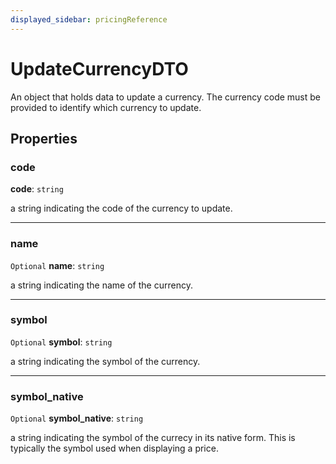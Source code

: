 ```yaml
---
displayed_sidebar: pricingReference
---
```


# UpdateCurrencyDTO

An object that holds data to update a currency. The currency code must be provided to identify which currency to update.

## Properties

### code

 **code**: `string`

a string indicating the code of the currency to update.

___

### name

 `Optional` **name**: `string`

a string indicating the name of the currency.

___

### symbol

 `Optional` **symbol**: `string`

a string indicating the symbol of the currency.

___

### symbol\_native

 `Optional` **symbol\_native**: `string`

a string indicating the symbol of the currecy in its native form.
This is typically the symbol used when displaying a price.
